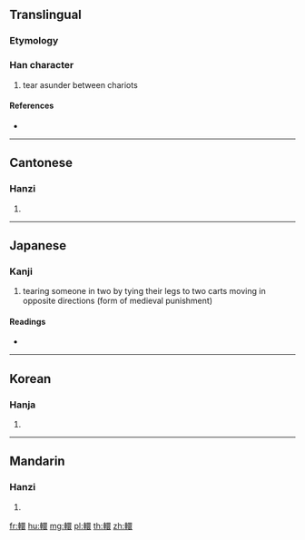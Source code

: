 {{character info/new}}
==Translingual==

===Etymology===
{{Han compound|車|睘|c1=s|c2=p|t1=carriage|ls=psc}}

===Han character===
{{Han char|rn=159|rad=車|as=13|sn=20|four=56032|canj=JJWLV}}

# tear asunder between chariots

====References====
* {{Han ref|kx=1249.100|dkj=38551|dj=1728.010|hdz=53558.110|uh=8F58|ud=36696|bh=F4DE|bd=62686}}

----

==Cantonese==

===Hanzi===
{{yue-hanzi|jyut=waan6|y=waan6}}

# {{defn|lang=yue|sort=車13}}

----

==Japanese==

===Kanji===
{{ja-kanji|grade=|rs=車13}}

# tearing someone in two by tying their legs to two carts moving in opposite directions (form of medieval punishment)

====Readings====
* {{ja-readings|on=[[かん]] (kan), [[げん]] (gen), [[けん]] (ken)|kun=[[くるまざき]] (kurumazaki)|nanori=}}

----

==Korean==

===Hanja===
{{ko-hanja|hangeul=환|eumhun=|rv=hwan|mr=hwan|y=hwan}}

# {{defn|lang=ko|sort=車13}}

----

==Mandarin==

===Hanzi===
{{cmn-hanzi|pin=[[huàn]] ([[huan4]])|wg=huan<sup>4</sup>}}

# {{defn|lang=cmn|sort=車13}}

[[fr:轘]]
[[hu:轘]]
[[mg:轘]]
[[pl:轘]]
[[th:轘]]
[[zh:轘]]